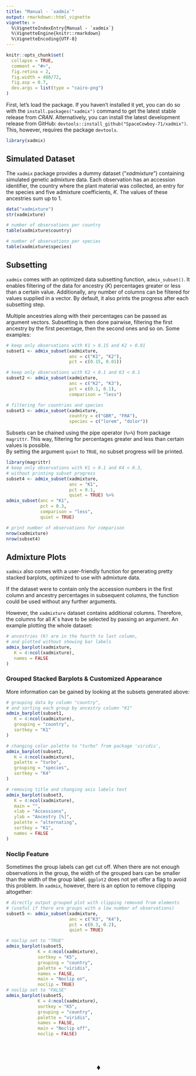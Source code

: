 ```yaml
---
title: "Manual - `xadmix`"
output: rmarkdown::html_vignette
vignette: >
  %\VignetteIndexEntry{Manual - `xadmix`}
  %\VignetteEngine{knitr::rmarkdown}
  %\VignetteEncoding{UTF-8}
---
```


```r
knitr::opts_chunk$set(
  collapse = TRUE,
  comment = "#>",
  fig.retina = 2,
  fig.width = 480/72, 
  fig.asp = 0.7, 
  dev.args = list(type = "cairo-png")
)
```

First, let's load the package. If you haven't installed it yet, you can do so with the `install.packages("xadmix")` command to get the latest stable release from *CRAN*. Alternatively, you can install the latest development release from GitHub: `devtools::install_github("SpaceCowboy-71/xadmix")`. This, however, requires the package `devtools`.  

```r
library(xadmix)
```

## Simulated Dataset

The `xadmix` package provides a dummy dataset ("*xadmixture*") containing simulated genetic admixture data. Each observation has an accession identifier, the country where the plant material was collected, an entry for the species and five admixture coefficients, *K*. The values of these ancestries sum up to 1. 

```r
data("xadmixture")
str(xadmixture)

# number of observations per country
table(xadmixture$country)

# number of observations per species
table(xadmixture$species)
```

## Subsetting

`xadmix` comes with an optimized data subsetting function, `admix_subset()`. It enables filtering of the data for ancestry (*K*) percentages greater or less than a certain value. Additionally, any number of columns can be filtered for values supplied in a vector. By default, it also prints the progress after each subsetting step. 

Multiple ancestries along with their percentages can be passed as argument vectors. Subsetting is then done pairwise, filtering the first ancestry by the first pecentage, then the second ones and so on. Some examples: 

```r
# keep only observations with K1 > 0.15 and K2 > 0.01
subset1 <- admix_subset(xadmixture, 
                        anc = c("K1", "K2"), 
                        pct = c(0.15, 0.01))

# keep only observations with K2 < 0.1 and K3 < 0.1
subset2 <- admix_subset(xadmixture, 
                        anc = c("K2", "K3"), 
                        pct = c(0.1, 0.1), 
                        comparison = "less")

# filtering for countries and species
subset3 <- admix_subset(xadmixture, 
                        country = c("GBR", "FRA"), 
                        species = c("lorem", "dolor"))
```

Subsets can be chained using the pipe operator (`%>%`) from package `magrittr`. This way, filtering for percentages greater and less than certain values is possible.  
By setting the argument `quiet` to `TRUE`, no subset progress will be printed. 

```r
library(magrittr)
# keep only observations with K1 > 0.1 and K4 < 0.3,
# without printing subset progress
subset4 <- admix_subset(xadmixture, 
                        anc = "K1", 
                        pct = 0.1, 
                        quiet = TRUE) %>% 
admix_subset(anc = "K1", 
             pct = 0.3, 
             comparison = "less", 
             quiet = TRUE)

# print number of observations for comparison
nrow(xadmixture)
nrow(subset4)
```

## Admixture Plots

`xadmix` also comes with a user-friendly function for generating pretty stacked barplots, optimized to use with admixture data. 

If the dataset were to contain only the accession numbers in the first column and ancestry percentages in subsequent columns, the function could be used without any further arguments. 

However, the `xadmixture` dataset contains additional columns. Therefore, the columns for all *K*`s have to be selected by passing an argument. An example plotting the whole dataset:  

```r
# ancestries (K) are in the fourth to last column,
# and plotted without showing bar labels
admix_barplot(xadmixture,
   K = 4:ncol(xadmixture),
   names = FALSE
)
```

### Grouped Stacked Barplots & Customized Appearance

More information can be gained by looking at the subsets generated above: 

```r
# grouping data by column "country",
# and sorting each group by ancestry column "K1"
admix_barplot(subset1,
   K = 4:ncol(xadmixture),
   grouping = "country",
   sortkey = "K1"
)

# changing color palette to "turbo" from package 'viridis',
admix_barplot(subset2,
   K = 4:ncol(xadmixture),
   palette = "turbo",
   grouping = "species",
   sortkey = "K4"
)
```

```r
# removing title and changing axis labels text
admix_barplot(subset3,
   K = 4:ncol(xadmixture),
   main = "",
   xlab = "Accessions",
   ylab = "Ancestry [%]", 
   palette = "alternating",
   sortkey = "K1",
   names = FALSE
)
```

### Noclip Feature

Sometimes the group labels can get cut off. When there are not enough observations in the group,  the width of the grouped bars can be smaller than the width of the group label. `ggplot2` does not yet offer a flag to avoid this problem. In `xadmix`, however, there is an option to remove clipping altogether: 

```r
# directly output grouped plot with clipping removed from elements
# (useful if there are groups with a low number of observations)
subset5 <- admix_subset(xadmixture,
                        anc = c("K3", "K4"), 
                        pct = c(0.3, 0.2), 
                        quiet = TRUE)

```

```r
# noclip set to "TRUE"
admix_barplot(subset5, 
            K = 4:ncol(xadmixture),          
            sortkey = "K5",
            grouping = "country", 
            palette = "viridis", 
            names = FALSE, 
            main = "Noclip on",
            noclip = TRUE)
# noclip set to "FALSE"
admix_barplot(subset5, 
            K = 4:ncol(xadmixture),          
            sortkey = "K5",
            grouping = "country", 
            palette = "viridis", 
            names = FALSE, 
            main = "Noclip off",
            noclip = FALSE)
```
<br />
<br />
<p style="text-align: center; font-size:16pt">♦</p>
<br />

















